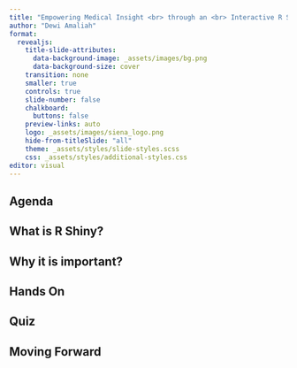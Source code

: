 ```yaml
---
title: "Empowering Medical Insight <br> through an <br> Interactive R Shiny"
author: "Dewi Amaliah"
format:
  revealjs:
    title-slide-attributes:
      data-background-image: _assets/images/bg.png
      data-background-size: cover  
    transition: none
    smaller: true
    controls: true
    slide-number: false
    chalkboard: 
      buttons: false
    preview-links: auto
    logo: _assets/images/siena_logo.png
    hide-from-titleSlide: "all"
    theme: _assets/styles/slide-styles.scss
    css: _assets/styles/additional-styles.css
editor: visual
---
```


## Agenda

## What is R Shiny?

## Why it is important?

## Hands On

## Quiz

## Moving Forward
